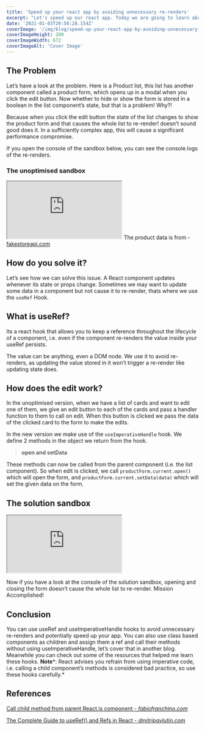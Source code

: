 ```yaml
---
title: 'Speed up your react app by avoiding unnecessary re-renders'
excerpt: "Let's speed up our react app. Today we are going to learn about a couple of hooks that allow us to speed up our app by skipping the unnecessary re-renders. We will learn why these are better for your app's performance than useState in certain conditions"
date: '2021-01-03T20:50:28.154Z'
coverImage: '/img/blog/speed-up-your-react-app-by-avoiding-unnecessary-re-renders/coverImage.jpg'
coverImageHeight: 200
coverImageWidth: 672
coverImageAlt: 'Cover Image'
---
```


## The Problem

Let’s have a look at the problem. Here is a Product list, this list has another component called a product form, which opens up in a modal when you click the edit button.
Now whether to hide or show the form is stored in a boolean in the list component’s state, but that is a problem! Why?!

Because when you click the edit button the state of the list changes to show the product form and that causes the whole list to re-render! doesn’t sound good does it.
In a sufficiently complex app, this will cause a significant performance compromise.

If you open the console of the sandbox below, you can see the console.logs of the re-renders.

### The unoptimised sandbox
   <iframe src="https://codesandbox.io/embed/unoptimised-react-component-ue1yz?fontsize=14&hidenavigation=1&theme=dark"
     style={{width:"100%", height:"500px", border:"0", borderRadius: "4px", overflow:"hidden",}}
     title="Unoptimised react component"
     allow="accelerometer; ambient-light-sensor; camera; encrypted-media; geolocation; gyroscope; hid; microphone; midi; payment; usb; vr; xr-spatial-tracking"
     sandbox="allow-forms allow-modals allow-popups allow-presentation allow-same-origin allow-scripts"
   ></iframe>
The product data is from - <a href="https://fakestoreapi.com/" target="_blank">fakestoreapi.com</a>

## How do you solve it?

Let’s see how we can solve this issue.
A React component updates whenever its state or props change. Sometimes we may want to update some data in a component but not cause it to re-render, thats where we use the `useRef` Hook.

## What is useRef?

Its a react hook that allows you to keep a reference throughout the lifecycle of a component, i.e. even if the component re-renders the value inside your useRef persists.

The value can be anything, even a DOM node.
We use it to avoid re-renders, as updating the value stored in it won’t trigger a re-render like updating state does.

## How does the edit work?

In the unoptimised version, when we have a list of cards and want to edit one of them, we give an edit button to each of the cards and pass a handler function to them to call on edit.
When this button is clicked we pass the data of the clicked card to the form to make the edits.

In the new version we make use of the `useImperativeHandle` hook. We define 2 methods in the object we return from the hook.

> **open and setData**
> 

These methods can now be called from the parent component (i.e. the list component).
So when edit is clicked, we call `productForm.current.open()` which will open the form, and `productForm.current.setData(data)` which will set the given data on the form.

## The solution sandbox
   <iframe src="https://codesandbox.io/embed/optimised-react-component-4fe3e?fontsize=14&hidenavigation=1&theme=dark"
     style={{width:"100%", height:"500px", border:"0", borderRadius: "4px", overflow:"hidden",}}
     title="Optimised react component"
     allow="accelerometer; ambient-light-sensor; camera; encrypted-media; geolocation; gyroscope; hid; microphone; midi; payment; usb; vr; xr-spatial-tracking"
     sandbox="allow-forms allow-modals allow-popups allow-presentation allow-same-origin allow-scripts"
   ></iframe>

Now if you have a look at the console of the solution sandbox, opening and closing the form doesn’t cause the whole list to re-render. Mission Accomplished!

## Conclusion

You can use useRef and useImperativeHandle hooks to avoid unnecessary re-renders and potentially speed up your app.
You can also use class based components as children and assign them a ref and call their methods without using useImperativeHandle, let’s cover that in another blog.
Meanwhile you can check out some of the resources that helped me learn these hooks.
**Note***: React advises you refrain from using imperative code, i.e. calling a child component’s methods is considered bad practice, so use these hooks carefully.*

## References

[Call child method from parent React.js component - *fabiofranchino.com*](https://www.fabiofranchino.com/blog/call-child-method-from-parent-rect-component/)

[The Complete Guide to useRef() and Refs in React - *dmitripavlutin.com*](https://dmitripavlutin.com/react-useref-guide/)